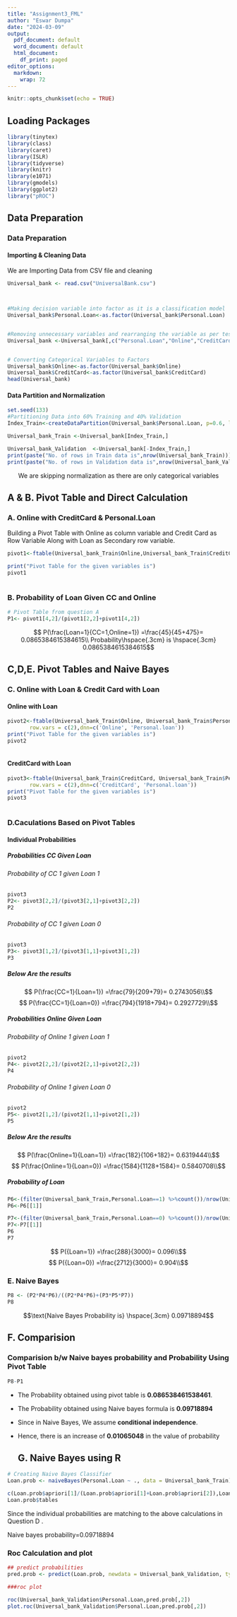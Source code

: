 ---
title: "Assignment3_FML"
author: "Eswar Dumpa"
date: "2024-03-09"
output:
  pdf_document: default
  word_document: default
  html_document:
    df_print: paged
editor_options: 
  markdown: 
    wrap: 72
---

```{r setup, include=FALSE}
knitr::opts_chunk$set(echo = TRUE)
```

## Loading Packages

```{r packages}
library(tinytex)
library(class)
library(caret)
library(ISLR)
library(tidyverse)
library(knitr)
library(e1071)
library(gmodels)
library(ggplot2)
library("pROC")
```

## Data Preparation

### Data Preparation

#### Importing & Cleaning Data

We are Importing Data from CSV file and cleaning

```{r import and clean Data}


Universal_bank <- read.csv("UniversalBank.csv")



#Making decision variable into factor as it is a classification model
Universal_bank$Personal.Loan<-as.factor(Universal_bank$Personal.Loan)


#Removing unnecessary variables and rearranging the variable as per test data
Universal_bank <-Universal_bank[,c("Personal.Loan","Online","CreditCard")]


# Converting Categorical Variables to Factors
Universal_bank$Online<-as.factor(Universal_bank$Online)
Universal_bank$CreditCard<-as.factor(Universal_bank$CreditCard)
head(Universal_bank)

```

#### Data Partition and Normalization

```{r Data Partition and Normalization}

set.seed(133)
#Partitioning Data into 60% Training and 40% Validation
Index_Train<-createDataPartition(Universal_bank$Personal.Loan, p=0.6, list=FALSE)

Universal_bank_Train <-Universal_bank[Index_Train,]

Universal_bank_Validation  <-Universal_bank[-Index_Train,]
print(paste("No. of rows in Train data is",nrow(Universal_bank_Train)))
print(paste("No. of rows in Validation data is",nrow(Universal_bank_Validation)))

```

$$\text{We are skipping normalization as there are only categorical variables}$$

## A & B. Pivot Table and Direct Calculation

### A. Online with CreditCard & Personal.Loan

Building a Pivot Table with Online as column variable and Credit Card as
Row Variable Along with Loan as Secondary row variable.

```{r pivot1}

pivot1<-ftable(Universal_bank_Train$Online,Universal_bank_Train$CreditCard,Universal_bank_Train$Personal.Loan, row.vars = c(3,2),dnn=c('Online','CreditCard','Personal.loan'))

print("Pivot Table for the given variables is")
pivot1
     
```

### B. Probability of Loan Given CC and Online

```{r Probability of Loan Given CC and Online}
# Pivot Table from question A
P1<- pivot1[4,2]/(pivot1[2,2]+pivot1[4,2])

```

$$   P(\frac{Loan=1}{CC=1,Online=1})
=\frac{45}{45+475}=  0.0865384615384615\\
Probability\hspace{.3cm} is \hspace{.3cm} 0.0865384615384615$$

## C,D,E. Pivot Tables and Naive Bayes

### C. Online with Loan & Credit Card with Loan

#### Online with Loan

```{r pivot2}
pivot2<-ftable(Universal_bank_Train$Online, Universal_bank_Train$Personal.Loan,
       row.vars = c(2),dnn=c('Online', 'Personal.loan'))
print("Pivot Table for the given variables is")
pivot2
     
```

#### CreditCard with Loan

```{r pivot3}
pivot3<-ftable(Universal_bank_Train$CreditCard, Universal_bank_Train$Personal.Loan,
       row.vars = c(2),dnn=c('CreditCard', 'Personal.loan'))
print("Pivot Table for the given variables is")
pivot3
     
```

### D.Caculations Based on Pivot Tables

#### Individual Probabilities

##### Probabilities CC Given Loan

###### Probability of CC 1 given Loan 1

```{r Probability of CC 1 given Loan 1}
pivot3
P2<- pivot3[2,2]/(pivot3[2,1]+pivot3[2,2])
P2
```

###### Probability of CC 1 given Loan 0

```{r Probability of CC 1 given Loan 0}
pivot3
P3<- pivot3[1,2]/(pivot3[1,1]+pivot3[1,2])
P3
```

##### Below Are the results

$$   P(\frac{CC=1}{Loan=1})
=\frac{79}{209+79}=  0.2743056\\$$ $$   P(\frac{CC=1}{Loan=0})
=\frac{794}{1918+794}=   0.2927729\\$$

##### Probabilities Online Given Loan

###### Probability of Online 1 given Loan 1

```{r Probability of Online 1 given Loan 1}
pivot2
P4<- pivot2[2,2]/(pivot2[2,1]+pivot2[2,2])
P4
```

###### Probability of Online 1 given Loan 0

```{r Probability of Online 1 given Loan 0}
pivot2
P5<- pivot2[1,2]/(pivot2[1,1]+pivot2[1,2])
P5
```

##### Below Are the results

$$   P(\frac{Online=1}{Loan=1})
=\frac{182}{106+182}=  0.6319444\\$$ $$   P(\frac{Online=1}{Loan=0})
=\frac{1584}{1128+1584}=   0.5840708\\$$

##### Probability of Loan

```{r Probability of Loan 0, Loan 1}
P6<-(filter(Universal_bank_Train,Personal.Loan==1) %>%count())/nrow(Universal_bank_Train)
P6<-P6[[1]]

P7<-(filter(Universal_bank_Train,Personal.Loan==0) %>%count())/nrow(Universal_bank_Train)
P7<-P7[[1]]
P6
P7
```

$$   P({Loan=1})
=\frac{288}{3000}=  0.096\\$$ $$   P({Loan=0})
=\frac{2712}{3000}=   0.904\\$$

### E. Naive Bayes

```{r Naive Bayes}
P8 <- (P2*P4*P6)/((P2*P4*P6)+(P3*P5*P7))
P8

```

$$\text{Naive Bayes Probability is} \hspace{.3cm} 0.09718894$$

## F. Comparision

### Comparision b/w Naive bayes probability and Probability Using Pivot Table

```{r Comparision b/w Naive and Pivot}
P8-P1

```

-   The Probability obtained using pivot table is **0.086538461538461**.

-   The Probability obtained using Naive bayes formula is **0.09718894**

-   Since in Naive Bayes, We assume **conditional independence**.

-   Hence, there is an increase of **0.01065048** in the value of
    probability

    ## G. Naive Bayes using R

```{r Naive Bayes using R}
# Creating Naive Bayes Classifier
Loan.prob <- naiveBayes(Personal.Loan ~ ., data = Universal_bank_Train) 

c(Loan.prob$apriori[1]/(Loan.prob$apriori[1]+Loan.prob$apriori[2]),Loan.prob$apriori[2]/(Loan.prob$apriori[1]+Loan.prob$apriori[2]))
Loan.prob$tables
```

Since the individual probabilities are matching to the above
calculations in Question D .

Naive bayes probability=0.09718894

### Roc Calculation and plot

```{r roc}


## predict probabilities
pred.prob <- predict(Loan.prob, newdata = Universal_bank_Validation, type = "raw")

###roc plot

roc(Universal_bank_Validation$Personal.Loan,pred.prob[,2])
plot.roc(Universal_bank_Validation$Personal.Loan,pred.prob[,2])

```
